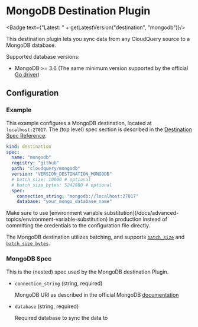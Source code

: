 # MongoDB Destination Plugin


<Badge text={"Latest: " + getLatestVersion("destination", "mongodb")}/>

This destination plugin lets you sync data from any CloudQuery source to a MongoDB database.

Supported database versions:

- MongoDB >= 3.6 (The same minimum version supported by the official [Go driver](https://github.com/mongodb/mongo-go-driver))

## Configuration

### Example

This example configures a MongoDB destination, located at `localhost:27017`. The (top level) spec section is described in the [Destination Spec Reference](/docs/reference/destination-spec).

```yaml
kind: destination
spec:
  name: "mongodb"
  registry: "github"
  path: "cloudquery/mongodb"
  version: "VERSION_DESTINATION_MONGODB"
  # batch_size: 10000 # optional
  # batch_size_bytes: 5242880 # optional
  spec:
    connection_string: "mongodb://localhost:27017"
    database: "your_mongo_database_name"
```

<Callout type="info">
Make sure to use [environment variable substitution](/docs/advanced-topics/environment-variable-substitution) in production instead of committing the credentials to the configuration file directly.
</Callout>

The MongoDB destination utilizes batching, and supports [`batch_size`](/docs/reference/destination-spec#batch_size) and [`batch_size_bytes`](/docs/reference/destination-spec#batch_size_bytes). 

### MongoDB Spec

This is the (nested) spec used by the MongoDB destination Plugin.

- `connection_string` (string, required)

  MongoDB URI as described in the official MongoDB [documentation](https://www.mongodb.com/docs/manual/reference/connection-string/)

- `database` (string, required)

  Required database to sync the data to




